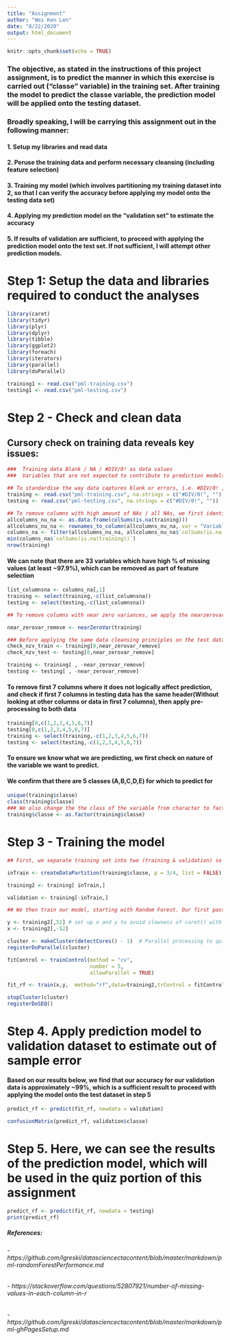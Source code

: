 ```yaml
---
title: "Assignment"
author: "Wei Ken Len"
date: "8/22/2020"
output: html_document
---
```


```r
knitr::opts_chunk$set(echo = TRUE)
```

### The objective, as stated in the instructions of this project assignment, is to predict the manner in which this exercise is carried out ("classe" variable) in the training set. After training the model to predict the classe variable, the prediction model will be applied onto the testing dataset. 

### Broadly speaking, I will be carrying this assignment out in the following manner:
#### 1. Setup my libraries and read data
#### 2. Peruse the training data and perform necessary cleansing (including feature selection)
#### 3. Training my model (which involves partitioning my training dataset into 2, so that I can verify the accuracy before applying my model onto the testing data set)
#### 4. Applying my prediction model on the "validation set" to estimate the accuracy
#### 5. If results of validation are sufficient, to proceed with applying the prediction model onto the test set. If not sufficient, I will attempt other prediction models. 


# Step 1: Setup the data and libraries required to conduct the analyses
```r
library(caret)
library(tidyr)
library(plyr)
library(dplyr)
library(tibble)
library(ggplot2)
library(foreach)
library(iterators)
library(parallel)
library(doParallel)
```

```r
training1 <- read.csv("pml-training.csv")
testing1 <- read.csv("pml-testing.csv")
```


# Step 2 - Check and clean data

## Cursory check on training data reveals key issues:

```r

###  Training data Blank / NA / #DIV/0! as data values
###  Variables that are not expected to contribute to prediction models (i.e., variables with no expected predicting power such as timestamps, columns with all blank vlaues) )

## To standardise the way data captures blank or errors, i.e. #DIV/0! , we replace all these with NA. We do the same for the testing data to ensure consistency by re-reading the data into our environment whilst simultaneously setting errors or blanks to NA 
training <- read.csv("pml-training.csv", na.strings = c("#DIV/0!", ""))
testing <- read.csv("pml-testing.csv", na.strings = c("#DIV/0!", ""))
```

```r
## To remove columns with high amount of NAs / all NAs, we first identify the number of code
allcolumns_nu_na <- as.data.frame(colSums(is.na(training)))
allcolumns_nu_na <- rownames_to_column(allcolumns_nu_na, var = "Variables")
columns_na <- filter(allcolumns_nu_na, allcolumns_nu_na$`colSums(is.na(training))`!=0)
min(columns_na$`colSums(is.na(training))`)
nrow(training)
```
#### We can note that there are 33 variables which have high % of missing values (at least ~97.9%), which can be removed as part of feature selection
```r
list_columnsna <- columns_na[,1]
training <- select(training,-c(list_columnsna))
testing <- select(testing,-c(list_columnsna))

```

```r
## To remove columns with near zero variances, we apply the nearzerovar function

near_zerovar_remove <- nearZeroVar(training)

### Before applying the same data cleansing principles on the test dataset, we check if column names are the same for both training & test (WITHOUT looking at the test data itself)
check_nzv_train <- training[0,near_zerovar_remove]
check_nzv_test <- testing[0,near_zerovar_remove]

training <- training[ , -near_zerovar_remove]
testing <- testing[ , -near_zerovar_remove]
```

#### To remove first 7 columns where it does not logically affect prediction, and check if first 7 columns in testing data has the same header(Without looking at other columns or data in first 7 columns), then apply pre-processing to both data
```r
training[0,c(1,2,3,4,5,6,7)]
testing[0,c(1,2,3,4,5,6,7)]
training <- select(training,-c(1,2,3,4,5,6,7))
testing <- select(testing,-c(1,2,3,4,5,6,7))
```

#### To ensure we know what we are predicting, we first check on nature of the variable we want to predict. 
#### We confirm that there are 5 classes (A,B,C,D,E) for which to predict for
```r
unique(training$classe)
class(training$classe)
### We also change the the class of the variable from character to factor to simplify downstream analysis and visualizations (if requried)
training$classe <- as.factor(training$classe)
```

# Step 3 - Training the model
```r
## First, we separate training set into two (training & validation) so that we can get an estimate of the out-of-sample error

inTrain <- createDataPartition(training$classe, p = 3/4, list = FALSE)

training2 <- training[ inTrain,]

validation <- training[-inTrain,]

## We then train our model, starting with Random Forest. Our first pass at this yielded unsatisfactory results (long processing times) , primarily due to the bootstrapping method in Random Forest. We apply the suggestions by Len Greski to improve the perforamnce of model training (see below)

y <- training2[,52] # set up x and y to avoid slowness of caret() with model syntax
x <- training2[,-52]
```

```r
cluster <- makeCluster(detectCores() - 1)  # Parallel processing to quicken training
registerDoParallel(cluster)

fitControl <- trainControl(method = "cv",
                           number = 5,
                           allowParallel = TRUE)

fit_rf <- train(x,y,  method="rf",data=training2,trControl = fitControl)

stopCluster(cluster)
registerDoSEQ()
```


# Step 4. Apply prediction model to validation dataset to estimate out of sample error
#### Based on our results below, we find that our accuracy for our validation data is approximately ~99%, which is a sufficient result to proceed with applying the model onto the test dataset in step 5
```r
predict_rf <- predict(fit_rf, newdata = validation)

confusionMatrix(predict_rf, validation$classe)
```

# Step 5. Here, we can see the results of the prediction model, which will be used in the quiz portion of this assignment
```r
predict_rf <- predict(fit_rf, newdata = testing)
print(predict_rf)

```
##### References: 
###### - https://github.com/lgreski/datasciencectacontent/blob/master/markdown/pml-randomForestPerformance.md
###### - https://stackoverflow.com/questions/52807921/number-of-missing-values-in-each-column-in-r
###### - https://github.com/lgreski/datasciencectacontent/blob/master/markdown/pml-ghPagesSetup.md

